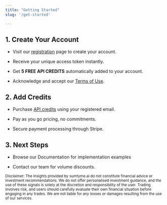 ```yaml
---
title: "Getting Started"
slug: '/get-started'

---
```


## 1. Create Your Account

* Visit our [registration](https://docs.sumtyme.ai/register) page to create your account.

* Receive your unique access token instantly.

* Get **5 FREE API CREDITS** automatically added to your account.

* Acknowledge and accept our [Terms of Use](https://docs.sumtyme.ai/terms-of-use).

## 2. Add Credits

* Purchase [API credits](https://buy.stripe.com/eVa6qG94ibPRbUAdQQ) using your registered email.

* Pay as you go pricing, no commitments.

* Secure payment processing through Stripe.

## 3. Next Steps

* Browse our Documentation for implementation examples

* Contact our team for volume discounts.

<Warning><sup>Disclaimer: The insights provided by sumtyme.ai do not constitute financial advice or investment recommendations. We do not offer personalised investment guidance, and the use of these signals is solely at the discretion and responsibility of the user. Trading involves risk, and users should carefully evaluate their own financial situation before engaging in any trades. We are not liable for any losses or damages resulting from the use of our services.</sup></Warning>